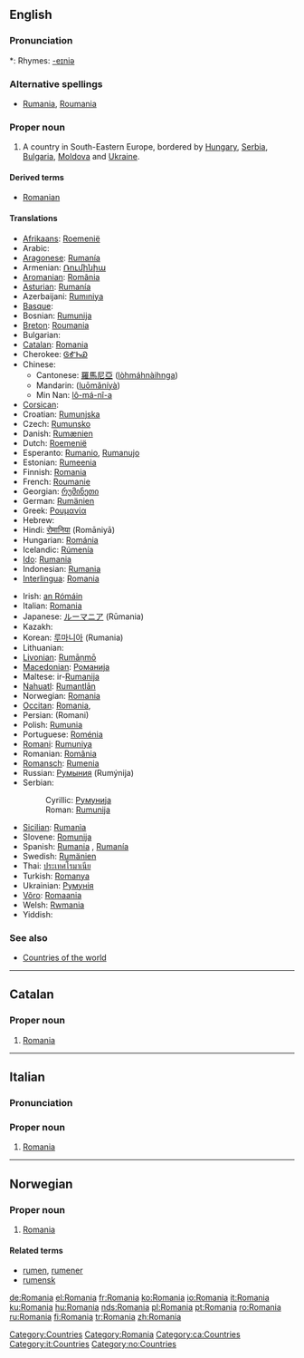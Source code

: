 {{see|România|Románia}}
==English==
{{wikipedia}}

===Pronunciation===
{{IPA|/ɹoʊ'meɪniə/}}
*: Rhymes: [[Rhymes:English:-eɪniə|-eɪniə]]

===Alternative spellings===
* [[Rumania]], [[Roumania]] {{italbrac|archaic}}

===Proper noun===
{{en-proper noun}}

# A country in South-Eastern Europe, bordered by [[Hungary]], [[Serbia]], [[Bulgaria]], [[Moldova]] and [[Ukraine]].

====Derived terms====
* [[Romanian]]

====Translations====
{{trans-top|South-Eastern European country}}
* [[Afrikaans]]: [[Roemenië]]
* Arabic: {{ARchar|[[رومانيا]]}} {{IPAchar|(rumániya)}} {{f}}
* [[Aragonese]]: [[Rumanía]]
* Armenian: [[Ռումինիա]]
* [[Aromanian]]: [[Romãnia]]
* [[Asturian]]: [[Rumanía]]
* Azerbaijani: [[Rumıniya]]
* [[Basque]]: {{t|eu|Errumania}}
* Bosnian: [[Rumunija]] {{f}}
* [[Breton]]: [[Roumania]]
* Bulgarian: {{t|bg|Румъния|g=f}}
* [[Catalan]]: [[#Catalan|Romania]] {{f}}
* Cherokee: [[ᎶᎹᏂᏯ]]
* Chinese:
** Cantonese: [[羅馬尼亞]] ([[lòhmáhnàihnga]])
** Mandarin: {{zh-ts|[[羅馬尼亞]]|[[罗马尼亚]]}} ([[luōmǎníyà]])
** Min Nan: [[lô-má-nî-a]]
* [[Corsican]]: {{t|co|Rumenia}}
* Croatian: [[Rumunjska]] {{f}}
* Czech: [[Rumunsko]] {{n}}
* Danish: [[Rumænien]]
* Dutch: [[Roemenië]]
* Esperanto: [[Rumanio]], [[Rumanujo]]
* Estonian: [[Rumeenia]]
* Finnish: [[#Finnish|Romania]]
* French: [[Roumanie]] {{f}}
* Georgian: [[რუმინეთი]]
* German: [[Rumänien]] {{n}}
* Greek: [[Ρουμανία]] {{f}}
* Hebrew: {{Hebr|[[רומניה]]}}
* Hindi: [[रोमानिया]] (Romāniyā)
* Hungarian: [[Románia]]
* Icelandic: [[Rúmenía]] {{f}}
* [[Ido]]: [[Rumania]]
* Indonesian: [[Rumania]]
* [[Interlingua]]: [[#Interlingua|Romania]]
{{trans-mid}}
* Irish: [[an Rómáin]] {{f}}
* Italian: [[#Italian|Romania]] {{f}}
* Japanese: [[ルーマニア]] (Rūmania)
* Kazakh: {{t|kk|Румыния}}
* Korean: [[루마니아]] (Rumania)
* Lithuanian: {{t|lt|Rumunija}}
* [[Livonian]]: [[Rumāņmō]]
* [[Macedonian]]: [[Романија]]
* Maltese: ir-[[Rumanija]]
* [[Nahuatl]]: [[Rumantlān]]
* Norwegian: [[#Norwegian|Romania]]
* [[Occitan]]: [[#Occitan|Romania]], {{t|oc|Roumagnu}}
* Persian: {{FAchar|[[رومانی]]}} (Romani)
* Polish: [[Rumunia]]
* Portuguese: [[Roménia]] {{f}}
* [[Romani]]: [[Rumuniya]]
* Romanian: [[România]] {{f}}
* [[Romansch]]: [[Rumenia]]
* Russian: [[Румыния]] (Rumýnija) {{f}}
* Serbian:
*: Cyrillic: [[Румунија]] {{f}}
*: Roman: [[Rumunija#Serbian|Rumunija]] {{f}}
* [[Sicilian]]: [[Rumanìa]] {{f}}
* Slovene: [[Romunija]] {{f}}
* Spanish: [[Rumania]] {{f}}, [[Rumanía]] {{f}}
* Swedish: [[Rumänien]]
* Thai: [[ประเทศโรมาเนีย]]
* Turkish: [[Romanya]]
* Ukrainian: [[Румунія]]
* [[Võro]]: [[Romaania]]
* Welsh: [[Rwmania]] {{f}}
* Yiddish: {{Hebr|[[ראמעניע]]}}
{{trans-bottom}}

===See also===
* [[Countries of the world]]

[[Category:Countries]]
[[Category:Romania]]

----

==Catalan==

===Proper noun===
{{infl|ca|proper noun|gender=f}}

# [[Romania#English|Romania]]

[[Category:ca:Countries]]

----

==Italian==

===Pronunciation===
{{IPA|/romaˈnia/|lang=it}}

===Proper noun===
{{infl|it|proper noun|gender=f}}

# [[Romania#English|Romania]]

[[Category:it:Countries]]

----

==Norwegian==

===Proper noun===
{{infl|no|proper noun}}

# [[#English|Romania]]

====Related terms====
* [[rumen]], [[rumener]]
* [[rumensk]]

[[Category:no:Countries]]

[[de:Romania]]
[[el:Romania]]
[[fr:Romania]]
[[ko:Romania]]
[[io:Romania]]
[[it:Romania]]
[[ku:Romania]]
[[hu:Romania]]
[[nds:Romania]]
[[pl:Romania]]
[[pt:Romania]]
[[ro:Romania]]
[[ru:Romania]]
[[fi:Romania]]
[[tr:Romania]]
[[zh:Romania]]